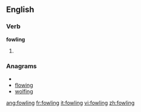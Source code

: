 ==English==

===Verb===
'''fowling'''

# {{present participle of|[[fowl]]}}

===Anagrams===
* {{alphagram|fgilnow}}
* [[flowing#English|flowing]]
* [[wolfing#English|wolfing]]

[[ang:fowling]]
[[fr:fowling]]
[[it:fowling]]
[[vi:fowling]]
[[zh:fowling]]
